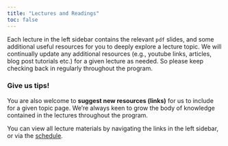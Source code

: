 ```yaml
---
title: "Lectures and Readings"
toc: false
---
```


Each lecture in the left sidebar contains the relevant `pdf` slides, and some
additional useful resources for you to deeply explore a lecture topic. We will
continually update any additional resources (e.g., youtube links, articles, blog
post tutorials etc.) for a given lecture as needed. So please keep checking back
in regularly throughout the program.

::: {.callout-tip}
### Give us tips!

You are also welcome to **suggest new resources (links)** for us to include for
a given topic page. We're always keen to grow the body of knowledge contained in
the lectures throughout the program.
:::

You can view all lecture materials by navigating the links in the left sidebar,
or via the [schedule](../schedule.qmd).


